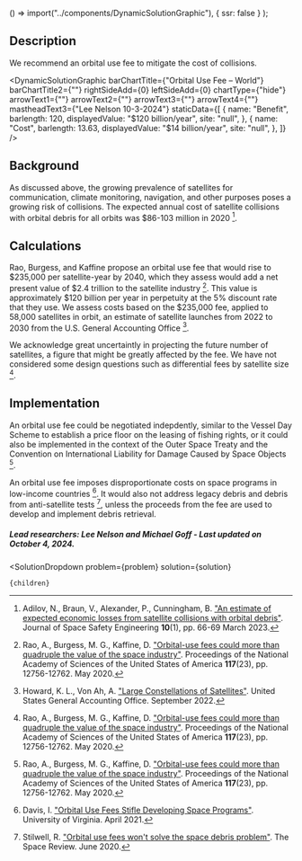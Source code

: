 
  () => import("../components/DynamicSolutionGraphic"),
  { ssr: false }
);


## Description
We recommend an orbital use fee to mitigate the cost of collisions.

<DynamicSolutionGraphic
  barChartTitle={"Orbital Use Fee – World"}
  barChartTitle2={""}
  rightSideAdd={0}
  leftSideAdd={0}
  chartType={"hide"}
  arrowText1={""}
  arrowText2={""}
  arrowText3={""}
  arrowText4={""}
  mastheadText3={"Lee Nelson 10-3-2024"}
 staticData={[
    {
     name: "Benefit",
      barlength: 120,
      displayedValue: "$120 billion/year",
      site: "null",
    },
    {
      name: "Cost",
      barlength: 13.63,
      displayedValue: "$14 billion/year",
      site: "null",
    },
  ]}
/>

## Background

As discussed above, the growing prevalence of satellites for communication, climate monitoring, navigation, and other purposes poses a growing risk of collisions. The expected annual cost of satellite collisions with orbital debris for all orbits was $86-103 million in 2020 [^"1"].

## Calculations

Rao, Burgess, and Kaffine propose an orbital use fee that would rise to $235,000 per satellite-year by 2040, which they assess would add a net present value of $2.4 trillion to the satellite industry [^"22"]. This value is approximately $120 billion per year in perpetuity at the 5% discount rate that they use. We assess costs based on the $235,000 fee, applied to 58,000 satellites in orbit, an estimate of satellite launches from 2022 to 2030 from the U.S. General Accounting Office [^"2"].

We acknowledge great uncertaintly in projecting the future number of satellites, a figure that might be greatly affected by the fee. We have not considered some design questions such as differential fees by satellite size [^"22"].

## Implementation

An orbital use fee could be negotiated indepdently, similar to the Vessel Day Scheme to establish a price floor on the leasing of fishing rights, or it could also be implemented in the context of the Outer Space Treaty and the Convention on International Liability for Damage Caused by Space Objects [^"22"].

An orbital use fee imposes disproportionate costs on space programs in low-income countries [^"4"]. It would also not address legacy debris and debris from anti-satellite tests [^"25"], unless the proceeds from the fee are used to develop and implement debris retrieval.

##### Lead researchers: Lee Nelson and Michael Goff - Last updated on October 4, 2024.

[^"4"]: Davis, I. ["Orbital Use Fees Stifle Developing Space Programs"](https://libraetd.lib.virginia.edu/downloads/br86b4355?filename=Davis_Ian_STS_Research_Paper.pdf). University of Virginia. April 2021.

[^"22"]: Rao, A., Burgess, M. G., Kaffine, D. ["Orbital-use fees could more than quadruple the value of the space industry"](https://www.pnas.org/doi/10.1073/pnas.1921260117). Proceedings of the National Academy of Sciences of the United States of America **117**(23), pp. 12756-12762. May 2020.

[^"25"]: Stilwell, R. ["Orbital use fees won't solve the space debris problem"](https://www.thespacereview.com/article/3971/1). The Space Review. June 2020.

[^"1"]: Adilov, N., Braun, V., Alexander, P., Cunningham, B. ["An estimate of expected economic losses from satellite collisions with orbital debris"](https://www.sciencedirect.com/science/article/abs/pii/S2468896723000022?via%3Dihub). Journal of Space Safety Engineering **10**(1), pp. 66-69 March 2023.

[^"2"]: Howard, K. L., Von Ah, A. ["Large Constellations of Satellites"](https://www.gao.gov/products/gao-22-105166). United States General Accounting Office. September 2022.


  <SolutionDropdown 
    problem={problem} 
    solution={solution}
  >
    {children}
  </SolutionDropdown>